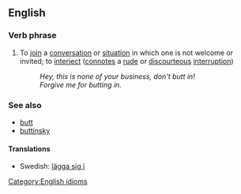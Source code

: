 ==English==
===Verb phrase===
#To [[join]] a [[conversation]] or [[situation]] in which one is not welcome or invited; to [[interject]] ([[connote]]s a [[rude]] or [[discourteous]] [[interrupt]]ion)
#:''Hey, this is none of your business, don't butt in!''
#:''Forgive me for butting in.''

===See also===
*[[butt]]
*[[buttinsky]]

====Translations====
*Swedish: [[lägga sig i]]

[[Category:English idioms]]